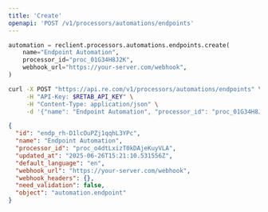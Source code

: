 ```yaml
---
title: 'Create'
openapi: 'POST /v1/processors/automations/endpoints'
---
```


<RequestExample>

```python python
automation = reclient.processors.automations.endpoints.create(
    name="Endpoint Automation",
    processor_id="proc_01G34H8J2K",
    webhook_url="https://your-server.com/webhook",
)
```

```bash curl
curl -X POST "https://api.re.com/v1/processors/automations/endpoints" \
     -H "API-Key: $RETAB_API_KEY" \
     -H "Content-Type: application/json" \
     -d '{"name": "Endpoint Automation", "processor_id": "proc_01G34H8J2K", "webhook_url": "https://your-server.com/webhook"}'
```

</RequestExample>

<ResponseExample>

```json
{
  "id": "endp_rh-D1lcOuPZj1qqhL3YPc",
  "name": "Endpoint Automation",
  "processor_id": "proc_o4dtLxizT0kDAjeKuyVLA",
  "updated_at": "2025-06-26T15:21:10.531556Z",
  "default_language": "en",
  "webhook_url": "https://your-server.com/webhook",
  "webhook_headers": {},
  "need_validation": false,
  "object": "automation.endpoint"
}
```

</ResponseExample>
